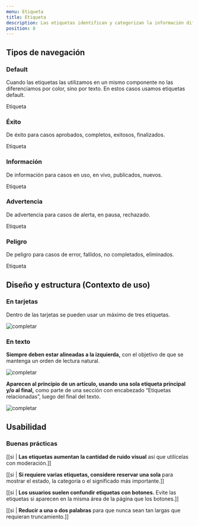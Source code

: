 ```yaml
---
menu: Etiqueta
title: Etiqueta
description: Las etiquetas identifican y categorizan la información diferenciando el contenido para que los usuarios encuentren aquello que necesitan.
position: 8
---
```


## Tipos de navegación

### Default

Cuando las etiquetas las utilizamos en un mismo componente no las diferenciamos por color, sino por texto. En estos casos usamos etiquetas default.

<div className='d-flex flex-row justify-content-center content-1'>
  <span className="badge badge-secondary">Etiqueta</span>
</div>

### Éxito

De éxito para casos aprobados, completos, exitosos, finalizados.

<div className='d-flex flex-row justify-content-center content-1'>
  <span className="badge badge-success">Etiqueta</span>
</div>

### Información

De información para casos en uso, en vivo, publicados, nuevos.

<div className='d-flex flex-row justify-content-center content-1'>
  <span className="badge badge-info">Etiqueta</span>
</div>

### Advertencia

De advertencia para casos de alerta, en pausa, rechazado.

<div className='d-flex flex-row justify-content-center content-1'>
  <span className="badge badge-primary">Etiqueta</span>
</div>

### Peligro

De peligro para casos de error, fallidos, no completados, eliminados.

<div className='d-flex flex-row justify-content-center content-1'>
  <span className="badge badge-danger">Etiqueta</span>
</div>

## Diseño y estructura (Contexto de uso)

### En tarjetas

Dentro de las tarjetas se pueden usar un máximo de tres etiquetas.

![completar](/componentes/etiqueta/en_tarjetas.png)

### En texto

**Siempre deben estar alineadas a la izquierda,** con el objetivo de que se mantenga un orden de lectura natural.

![completar](/componentes/etiqueta/en_texto.svg)

**Aparecen al principio de un artículo, usando una sola etiqueta principal y/o al final,** como parte de una sección con encabezado “Etiquetas relacionadas”, luego del final del texto.

![completar](/componentes/etiqueta/en_texto2.svg)

## Usabilidad

### Buenas prácticas

[[si | **Las etiquetas aumentan la cantidad de ruido visual** así que utilícelas con moderación.]]

[[si | **Si requiere varias etiquetas, considere reservar una sola** para mostrar el estado, la categoría o el significado más importante.]]

[[si | **Los usuarios suelen confundir etiquetas con botones.** Evite las etiquetas si aparecen en la misma área de la página que los botones.]]

[[si | **Reducir a una o dos palabras** para que nunca sean tan largas que requieran truncamiento.]]
